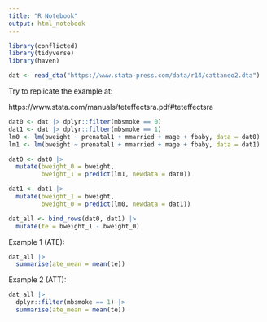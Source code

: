 ```yaml
---
title: "R Notebook"
output: html_notebook
---
```


```r
library(conflicted)
library(tidyverse)
library(haven)
```

```r
dat <- read_dta("https://www.stata-press.com/data/r14/cattaneo2.dta")
```


Try to replicate the example at:

https://www.stata.com/manuals/teteffectsra.pdf#teteffectsra


```r
dat0 <- dat |> dplyr::filter(mbsmoke == 0)
dat1 <- dat |> dplyr::filter(mbsmoke == 1)
lm0 <- lm(bweight ~ prenatal1 + mmarried + mage + fbaby, data = dat0)
lm1 <- lm(bweight ~ prenatal1 + mmarried + mage + fbaby, data = dat1)

dat0 <- dat0 |>
  mutate(bweight_0 = bweight,
         bweight_1 = predict(lm1, newdata = dat0))

dat1 <- dat1 |>
  mutate(bweight_1 = bweight,
         bweight_0 = predict(lm0, newdata = dat1))

dat_all <- bind_rows(dat0, dat1) |>
  mutate(te = bweight_1 - bweight_0)
```


Example 1 (ATE):

```r
dat_all |>
  summarise(ate_mean = mean(te))
```


Example 2 (ATT):

```r
dat_all |>
  dplyr::filter(mbsmoke == 1) |>
  summarise(ate_mean = mean(te))
```

